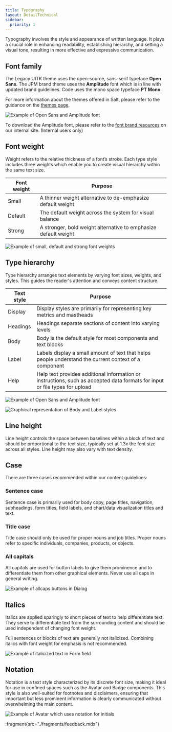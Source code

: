 ```yaml
---
title: Typography
layout: DetailTechnical
sidebar:
  priority: 1
---
```


Typography involves the style and appearance of written language. It plays a crucial role in enhancing readability, establishing hierarchy, and setting a visual tone, resulting in more effective and expressive communication.

## Font family

The Legacy UITK theme uses the open-source, sans-serif typeface **Open Sans**. The JPM brand theme uses the **Amplitude** font which is in line with updated brand guidelines. Code uses the mono space typeface **PT Mono**.

For more information about the themes offered in Salt, please refer to the guidance on the [themes page](https://www.saltdesignsystem.com/salt/themes/index).

<Image
  src="/img/foundations/typography-options.png"
  alt="Example of Open Sans and Amplitude font"
/>

To download the Amplitude font, please refer to the [font brand resources](go/salt-ds-internal/resources/index) on our internal site. (Internal users only)

## Font weight

Weight refers to the relative thickness of a font’s stroke. Each type style includes three weights which enable you to create visual hierarchy within the same text size.

| Font weight | Purpose                                                         |
| ----------- | --------------------------------------------------------------- |
| Small       | A thinner weight alternative to de-emphasize default weight     |
| Default     | The default weight across the system for visual balance         |
| Strong      | A stronger, bold weight alternative to emphasize default weight |

<Image
  src="/img/foundations/typography-weight.png"
  alt="Example of small, default and strong font weights"
/>

## Type hierarchy

Type hierarchy arranges text elements by varying font sizes, weights, and styles. This guides the reader's attention and conveys content structure.

| Text style | Purpose                                                                                                                     |
| ---------- | --------------------------------------------------------------------------------------------------------------------------- |
| Display    | Display styles are primarily for representing key metrics and mastheads                                                     |
| Headings   | Headings separate sections of content into varying levels                                                                   |
| Body       | Body is the default style for most components and text blocks                                                               |
| Label      | Labels display a small amount of text that helps people understand the current context of a component                       |
| Help       | Help text provides additional information or instructions, such as accepted data formats for input or file types for upload |

<Image
  src="/img/foundations/typography-headers.png"
  alt="Example of Open Sans and Amplitude font"
/>

<Image
  src="/img/foundations/typography-style-body-label.png"
  alt="Graphical representation of Body and Label styles"
/>

## Line height

Line height controls the space between baselines within a block of text and should be proportional to the text size, typically set at 1.3x the font size across all styles. Line height may also vary with text density.

## Case

There are three cases recommended within our content guidelines:

### Sentence case

Sentence case is primarily used for body copy, page titles, navigation, subheadings, form titles, field labels, and chart/data visualization titles and text.

### Title case

Title case should only be used for proper nouns and job titles. Proper nouns refer to specific individuals, companies, products, or objects.

### All capitals

All capitals are used for button labels to give them prominence and to differentiate them from other graphical elements. Never use all caps in general writing.

<Image
  src="/img/foundations/typography-allcaps.png"
  alt="Example of allcaps buttons in Dialog"
/>

## Italics

Italics are applied sparingly to short pieces of text to help differentiate text. They serve to differentiate text from the surrounding content and should be used independent of changing font weight.

Full sentences or blocks of text are generally not italicized. Combining italics with font weight for emphasis is not recommended.

<Image
  src="/img/foundations/typography-italics.png"
  alt="Example of italicized text in Form field"
/>

## Notation

Notation is a text style characterized by its discrete font size, making it ideal for use in confined spaces such as the Avatar and Badge components. This style is also well-suited for footnotes and disclaimers, ensuring that important but less prominent information is clearly communicated without overwhelming the main content.

<Image
  src="/img/foundations/typography-notation.png"
  alt="Example of Avatar which uses notation for initials"
/>

:fragment{src="./fragments/feedback.mdx"}
